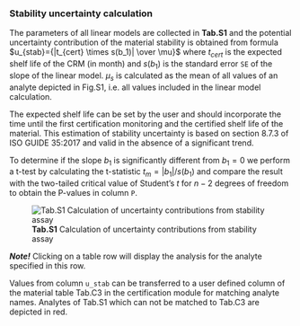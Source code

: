 ### Stability uncertainty calculation

The parameters of all linear models are collected in **Tab.S1** and the potential
uncertainty contribution of the material stability is obtained from formula 
$u_{stab}={|t_{cert} \times s(b_1)| \over \mu}$ where $t_{cert}$ is the expected shelf life 
of the CRM (in month) and $s(b_1)$ is the standard error `SE` of the slope of 
the linear model. $\mu_s$ is calculated as the mean of all values of an analyte
depicted in Fig.S1, i.e. all values included in the linear model calculation.

The expected shelf life can be set by the user and should incorporate the time 
until the first certification monitoring and the certified shelf life of the 
material. This estimation of stability uncertainty is based on section 8.7.3 of 
ISO GUIDE 35:2017 and valid in the absence of a significant trend.

To determine if the slope $b_1$ is significantly different from $b_1=0$ we 
perform a t-test by calculating the t-statistic $t_m = |b_1| / s(b_1)$ and 
compare the result with the two-tailed critical value of Student's $t$ 
for $n - 2$ degrees of freedom to obtain the P-values in column `P`.

![**Tab.S1** Calculation of uncertainty contributions from stability assay](fig/S_Modul_Tab1.png)

***Note!***
Clicking on a table row will display the analysis for the analyte specified in 
this row.

Values from column `u_stab` can be transferred to a user defined column of the 
material table Tab.C3 in the certification module for matching analyte names. 
Analytes of Tab.S1 which can not be matched to Tab.C3 are depicted in red.
